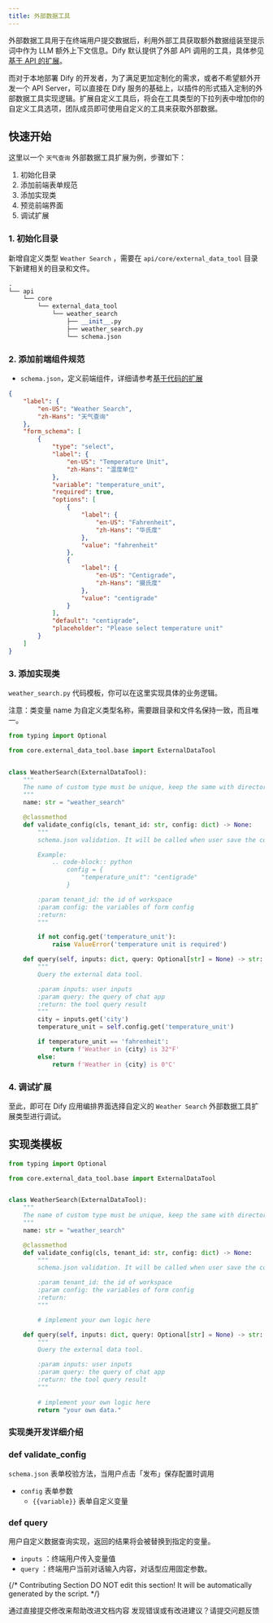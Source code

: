 ```yaml
---
title: 外部数据工具
---
```


外部数据工具用于在终端用户提交数据后，利用外部工具获取额外数据组装至提示词中作为 LLM 额外上下文信息。Dify 默认提供了外部 API 调用的工具，具体参见 [基于 API 的扩展](/zh-hans/guides/tools/extensions/api-based/api-based-extension)。

而对于本地部署 Dify 的开发者，为了满足更加定制化的需求，或者不希望额外开发一个 API Server，可以直接在 Dify 服务的基础上，以插件的形式插入定制的外部数据工具实现逻辑。扩展自定义工具后，将会在工具类型的下拉列表中增加你的自定义工具选项，团队成员即可使用自定义的工具来获取外部数据。

## 快速开始

这里以一个 `天气查询` 外部数据工具扩展为例，步骤如下：

1. 初始化目录
2. 添加前端表单规范
3. 添加实现类
4. 预览前端界面
5. 调试扩展

### 1. **初始化目录**

新增自定义类型 `Weather Search` ，需要在 `api/core/external_data_tool` 目录下新建相关的目录和文件。

```python
.
└── api
    └── core
        └── external_data_tool
            └── weather_search
                ├── __init__.py
                ├── weather_search.py
                └── schema.json
```

### 2. **添加前端组件规范**

* `schema.json`，定义前端组件，详细请参考[基于代码的扩展](/zh-hans/guides/tools/extensions/code-based/external-data-tool)

```json
{
    "label": {
        "en-US": "Weather Search",
        "zh-Hans": "天气查询"
    },
    "form_schema": [
        {
            "type": "select",
            "label": {
                "en-US": "Temperature Unit",
                "zh-Hans": "温度单位"
            },
            "variable": "temperature_unit",
            "required": true,
            "options": [
                {
                    "label": {
                        "en-US": "Fahrenheit",
                        "zh-Hans": "华氏度"
                    },
                    "value": "fahrenheit"
                },
                {
                    "label": {
                        "en-US": "Centigrade",
                        "zh-Hans": "摄氏度"
                    },
                    "value": "centigrade"
                }
            ],
            "default": "centigrade",
            "placeholder": "Please select temperature unit"
        }
    ]
}
```

### 3. 添加实现类

`weather_search.py` 代码模板，你可以在这里实现具体的业务逻辑。

<Callout type="warning">
注意：类变量 name 为自定义类型名称，需要跟目录和文件名保持一致，而且唯一。
</Callout>

```python
from typing import Optional

from core.external_data_tool.base import ExternalDataTool


class WeatherSearch(ExternalDataTool):
    """
    The name of custom type must be unique, keep the same with directory and file name.
    """
    name: str = "weather_search"

    @classmethod
    def validate_config(cls, tenant_id: str, config: dict) -> None:
        """
        schema.json validation. It will be called when user save the config.

        Example:
            .. code-block:: python
                config = {
                    "temperature_unit": "centigrade"
                }

        :param tenant_id: the id of workspace
        :param config: the variables of form config
        :return:
        """

        if not config.get('temperature_unit'):
            raise ValueError('temperature unit is required')

    def query(self, inputs: dict, query: Optional[str] = None) -> str:
        """
        Query the external data tool.

        :param inputs: user inputs
        :param query: the query of chat app
        :return: the tool query result
        """
        city = inputs.get('city')
        temperature_unit = self.config.get('temperature_unit')

        if temperature_unit == 'fahrenheit':
            return f'Weather in {city} is 32°F'
        else:
            return f'Weather in {city} is 0°C'
```

### 4. **调试扩展**

至此，即可在 Dify 应用编排界面选择自定义的 `Weather Search` 外部数据工具扩展类型进行调试。

## 实现类模板

```python
from typing import Optional

from core.external_data_tool.base import ExternalDataTool


class WeatherSearch(ExternalDataTool):
    """
    The name of custom type must be unique, keep the same with directory and file name.
    """
    name: str = "weather_search"

    @classmethod
    def validate_config(cls, tenant_id: str, config: dict) -> None:
        """
        schema.json validation. It will be called when user save the config.

        :param tenant_id: the id of workspace
        :param config: the variables of form config
        :return:
        """

        # implement your own logic here

    def query(self, inputs: dict, query: Optional[str] = None) -> str:
        """
        Query the external data tool.

        :param inputs: user inputs
        :param query: the query of chat app
        :return: the tool query result
        """
       
        # implement your own logic here
        return "your own data."
```

### 实现类开发详细介绍

### def validate\_config

`schema.json` 表单校验方法，当用户点击「发布」保存配置时调用

* `config` 表单参数
  * `{{variable}}` 表单自定义变量

### def query

用户自定义数据查询实现，返回的结果将会被替换到指定的变量。

* `inputs` ：终端用户传入变量值
* `query` ：终端用户当前对话输入内容，对话型应用固定参数。

{/*
Contributing Section
DO NOT edit this section!
It will be automatically generated by the script.
*/}

<CardGroup cols="2">
    <Card
        title="编辑此页面"
        icon="pen-to-square"
        href="https://github.com/langgenius/dify-docs-mintlify/edit/main/zh-hans/guides/tools/extensions/code-based/external-data-tool.mdx"
    >
        通过直接提交修改来帮助改进文档内容
    </Card>
    <Card
        title="提交问题"
        icon="github"
        href="https://github.com/langgenius/dify-docs-mintlify/issues/new?title=文档问题%3A%20nal-data-t&body=%23%23%20问题描述%0A%3C%21--%20请简要描述您发现的问题%20--%3E%0A%0A%23%23%20页面链接%0Ahttps%3A%2F%2Fgithub.com%2Flanggenius%2Fdify-docs-mintlify%2Fblob%2Fmain%2Fzh-hans/guides/tools/extensions/code-based%2Fexternal-data-tool.mdx%0A%0A%23%23%20建议修改%0A%3C%21--%20如果有具体的修改建议，请在此说明%20--%3E%0A%0A%3C%21--%20感谢您对文档质量的关注！%20--%3E"
    >
        发现错误或有改进建议？请提交问题反馈
    </Card>
</CardGroup>
